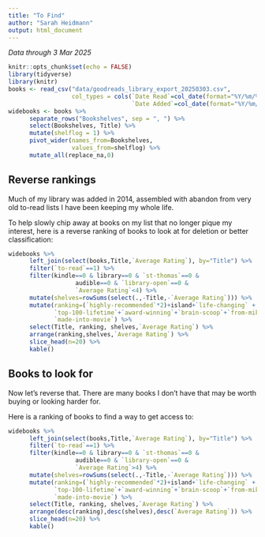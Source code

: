 ```yaml
---
title: "To Find"
author: "Sarah Heidmann"
output: html_document
---
```

*Data through 3 Mar 2025*
```r
knitr::opts_chunk$set(echo = FALSE)
library(tidyverse)
library(knitr)
books <- read_csv("data/goodreads_library_export_20250303.csv",
                  col_types = cols(`Date Read`=col_date(format="%Y/%m/%d"),
                                   `Date Added`=col_date(format="%Y/%m/%d")))
widebooks <- books %>%
      separate_rows("Bookshelves", sep = ", ") %>%
      select(Bookshelves, Title) %>%
      mutate(shelflog = 1) %>%
      pivot_wider(names_from=Bookshelves,
                  values_from=shelflog) %>%
      mutate_all(replace_na,0)
```

## Reverse rankings

Much of my library was added in 2014, assembled with abandon from very old to-read lists I have been keeping my whole life.

To help slowly chip away at books on my list that no longer pique my interest, here is a reverse ranking of books to look at for deletion or better classification:
```r
widebooks %>%
      left_join(select(books,Title,`Average Rating`), by="Title") %>%
      filter(`to-read`==1) %>%
      filter(kindle==0 & library==0 & `st-thomas`==0 & 
                   audible==0 & `library-open`==0 & 
                   `Average Rating`<4) %>%
      mutate(shelves=rowSums(select(.,-Title,-`Average Rating`))) %>%
      mutate(ranking=(`highly-recommended`*2)+island+`life-changing` +
             `top-100-lifetime`+`award-winning`+`brain-scoop`+`from-mike`+
             `made-into-movie`) %>%
      select(Title, ranking, shelves,`Average Rating`) %>%
      arrange(ranking,shelves,`Average Rating`) %>%
      slice_head(n=20) %>%
      kable()
```

## Books to look for

Now let's reverse that. There are many books I don't have that may be worth buying or looking harder for.

Here is a ranking of books to find a way to get access to:
```r
widebooks %>%
      left_join(select(books,Title,`Average Rating`), by="Title") %>%
      filter(`to-read`==1) %>%
      filter(kindle==0 & library==0 & `st-thomas`==0 & 
                   audible==0 & `library-open`==0 &
                   `Average Rating`>4) %>%
      mutate(shelves=rowSums(select(.,-Title,-`Average Rating`))) %>%
      mutate(ranking=(`highly-recommended`*2)+island+`life-changing` +
             `top-100-lifetime`+`award-winning`+`brain-scoop`+`from-mike`+
             `made-into-movie`) %>%
      select(Title, ranking, shelves,`Average Rating`) %>%
      arrange(desc(ranking),desc(shelves),desc(`Average Rating`)) %>%
      slice_head(n=20) %>%
      kable()
```

